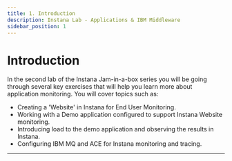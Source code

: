 ```yaml
---
title: 1. Introduction
description: Instana Lab - Applications & IBM Middleware
sidebar_position: 1
---
```


# Introduction

In the second lab of the Instana Jam-in-a-box series you will be going through
several key exercises that will help you learn more about application
monitoring. You will cover topics such as:

- Creating a 'Website' in Instana for End User Monitoring.
- Working with a Demo application configured to support Instana Website
  monitoring.
- Introducing load to the demo application and observing the results in Instana.
- Configuring IBM MQ and ACE for Instana monitoring and tracing.

---
